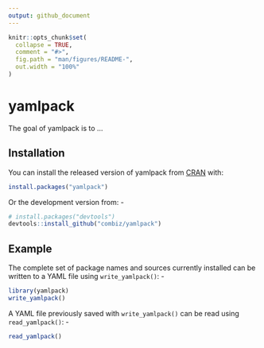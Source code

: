 ```yaml
---
output: github_document
---
```


<!-- README.md is generated from README.Rmd. Please edit that file -->

```r
knitr::opts_chunk$set(
  collapse = TRUE,
  comment = "#>",
  fig.path = "man/figures/README-",
  out.width = "100%"
)
```

# yamlpack

<!-- badges: start -->
<!-- badges: end -->

The goal of yamlpack is to ...

## Installation

You can install the released version of yamlpack from [CRAN](https://CRAN.R-project.org) with:

``` r
install.packages("yamlpack")
```

Or the development version from: -

``` r
# install.packages("devtools")
devtools::install_github("combiz/yamlpack")
```


## Example

The complete set of package names and sources currently installed can be written to a YAML file using `write_yamlpack()`: -

```r
library(yamlpack)
write_yamlpack()
```

A YAML file previously saved with `write_yamlpack()` can be read using `read_yamlpack()`: -

```r
read_yamlpack()
```
